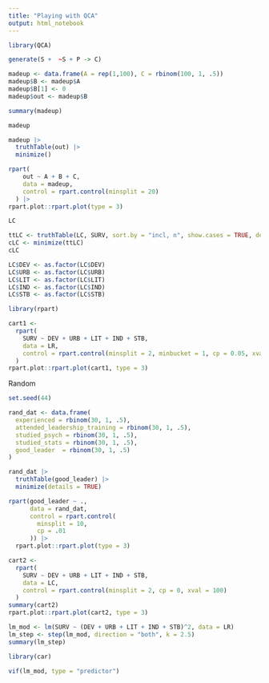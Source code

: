 ```yaml
---
title: "Playing with QCA"
output: html_notebook
---
```


```r
library(QCA)
```


```r
generate(S +  ~S + P -> C)
```




```r
madeup <- data.frame(A = rep(1,100), C = rbinom(100, 1, .5))
madeup$B <- madeup$A
madeup$B[1] <- 0
madeup$out <- madeup$B
```

```r
summary(madeup)
```

```r
madeup
```



```r
madeup |>
  truthTable(out) |>
  minimize()
```
```r
rpart(
    out ~ A + B + C,
    data = madeup,
    control = rpart.control(minsplit = 20)
  ) |>
rpart.plot::rpart.plot(type = 3)
```




```r
LC
```



```r
ttLC <- truthTable(LC, SURV, sort.by = "incl, n", show.cases = TRUE, details = TRUE)
cLC <- minimize(ttLC)
cLC
```

```r
LC$DEV <- as.factor(LC$DEV)
LC$URB <- as.factor(LC$URB)
LC$LIT <- as.factor(LC$LIT)
LC$IND <- as.factor(LC$IND)
LC$STB <- as.factor(LC$STB)
```



```r
library(rpart)
```


```r
cart1 <-
  rpart(
    SURV ~ DEV + URB + LIT + IND + STB,
    data = LR,
    control = rpart.control(minsplit = 2, minbucket = 1, cp = 0.05, xval = 100)
  )
rpart.plot::rpart.plot(cart1, type = 3)
```



Random

```r
set.seed(44)

rand_dat <- data.frame(
  experienced = rbinom(30, 1, .5),
  attended_leadership_training = rbinom(30, 1, .5),
  studied_psych = rbinom(30, 1, .5),
  studied_stats = rbinom(30, 1, .5),
  good_leader  = rbinom(30, 1, .5)
)

rand_dat |>
  truthTable(good_leader) |>
  minimize(details = TRUE)
```


```r
rpart(good_leader ~ .,
      data = rand_dat,
      control = rpart.control(
        minsplit = 10,
        cp = .01
      )) |>
  rpart.plot::rpart.plot(type = 3)
```






```r
cart2 <-
  rpart(
    SURV ~ DEV + URB + LIT + IND + STB,
    data = LC,
    control = rpart.control(minsplit = 2, cp = 0, xval = 100)
  )
summary(cart2)
rpart.plot::rpart.plot(cart2, type = 3)
```


```r
lm_mod <- lm(SURV ~ (DEV + URB + LIT + IND + STB)^2, data = LR)
lm_step <- step(lm_mod, direction = "both", k = 2.5)
summary(lm_step)
```


```r
library(car)
```


```r
vif(lm_mod, type = "predictor")
```


